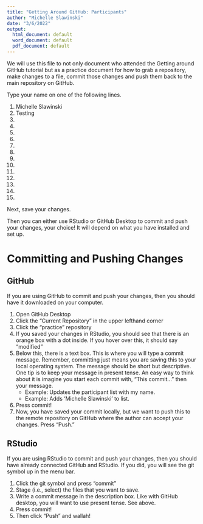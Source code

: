 ```yaml
---
title: "Getting Around GitHub: Participants"
author: "Michelle Slawinski"
date: "3/6/2022"
output:
  html_document: default
  word_document: default
  pdf_document: default
---
```


We will use this file to not only document who attended the Getting around GitHub tutorial but as a practice document for how to grab a repository, make changes to a file, commit those changes and push them back to the main repository on GitHub.

Type your name on one of the following lines.

1. Michelle Slawinski
1. Testing
1.
1.
1.
1.
1.
1.
1.
1.
1.
1.
1.
1.
1.

Next, save your changes. 

Then you can either use RStudio or GitHub Desktop to commit and push your changes, your choice! It will depend on what you have installed and set up.

# Committing and Pushing Changes 

## GitHub

If you are using GitHub to commit and push your changes, then you should have it downloaded on your computer.

1. Open GitHub Desktop
1. Click the "Current Repository" in the upper lefthand corner
1. Click the "practice" repository
1. If you saved your changes in RStudio, you should see that there is an orange box with a dot inside. If you hover over this, it should say "modified"
1. Below this, there is a text box. This is where you will type a commit message. Remember, committing just means you are saving this to your local operating system. The message should be short but descriptive. One tip is to keep your message in present tense. An easy way to think about it is imagine you start each commit with, "This commit..." then your message. 
   - Example: Updates the participant list with my name. 
   - Example: Adds 'Michelle Slawinski' to list.
1. Press commit!
1. Now, you have saved your commit locally, but we want to push this to the remote repository on GitHub where the author can accept your changes. Press "Push."

## RStudio
If you are using RStudio to commit and push your changes, then you should have already connected GitHub and RStudio. If you did, you will see the git symbol up in the menu bar. 

1. Click the git symbol and press "commit"
1. Stage (i.e., select) the files that you want to save. 
1. Write a commit message in the description box. Like with GitHub desktop, you will want to use present tense. See above.
1. Press commit!
1. Then click "Push" and wallah!